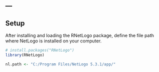 ---
---

## Setup

After installing and loading the RNetLogo package, define the file path where NetLogo is installed on your computer.

```r
# install.packages("RNetLogo")
library(RNetLogo)

nl.path <- "C:/Program Files/NetLogo 5.3.1/app/"

```